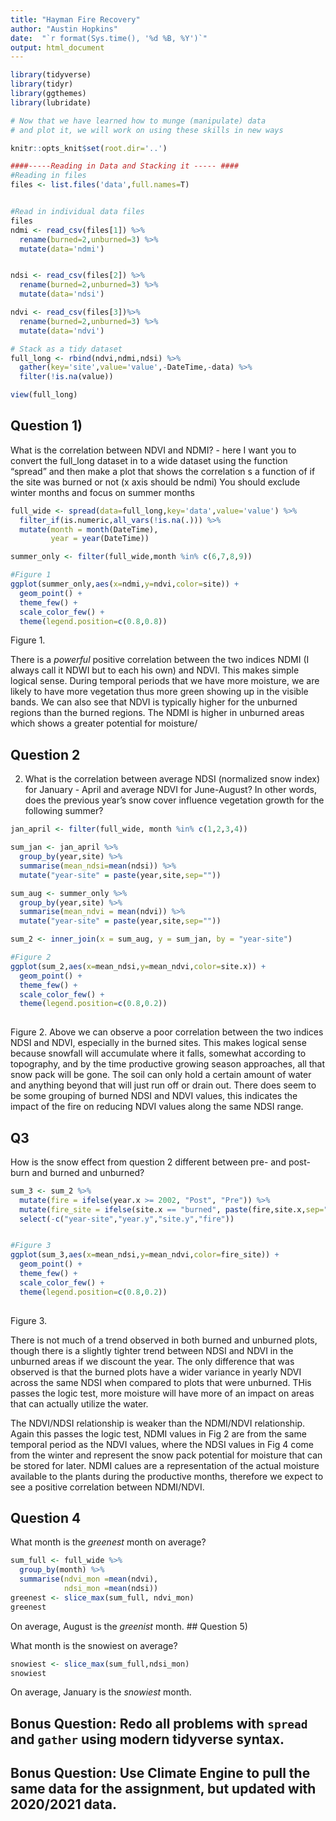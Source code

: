```yaml
---
title: "Hayman Fire Recovery"
author: "Austin Hopkins"
date:  "`r format(Sys.time(), '%d %B, %Y')`"
output: html_document
---
```


```r
library(tidyverse)
library(tidyr)
library(ggthemes)
library(lubridate)

# Now that we have learned how to munge (manipulate) data
# and plot it, we will work on using these skills in new ways

knitr::opts_knit$set(root.dir='..')
```


```r
####-----Reading in Data and Stacking it ----- ####
#Reading in files
files <- list.files('data',full.names=T)


#Read in individual data files
files
ndmi <- read_csv(files[1]) %>% 
  rename(burned=2,unburned=3) %>%
  mutate(data='ndmi')


ndsi <- read_csv(files[2]) %>% 
  rename(burned=2,unburned=3) %>%
  mutate(data='ndsi')

ndvi <- read_csv(files[3])%>% 
  rename(burned=2,unburned=3) %>%
  mutate(data='ndvi')

# Stack as a tidy dataset
full_long <- rbind(ndvi,ndmi,ndsi) %>%
  gather(key='site',value='value',-DateTime,-data) %>%
  filter(!is.na(value))

view(full_long)
```






## Question 1) 

What is the correlation between NDVI and NDMI? - here I want you to
convert the full_long dataset in to a wide dataset using the 
function "spread" and then make a plot that shows the correlation s a
function of if the site was burned or not (x axis should be ndmi)
You should exclude winter months and focus on summer months

```r

full_wide <- spread(data=full_long,key='data',value='value') %>%
  filter_if(is.numeric,all_vars(!is.na(.))) %>%
  mutate(month = month(DateTime),
         year = year(DateTime))

summer_only <- filter(full_wide,month %in% c(6,7,8,9))

#Figure 1
ggplot(summer_only,aes(x=ndmi,y=ndvi,color=site)) + 
  geom_point() + 
  theme_few() + 
  scale_color_few() + 
  theme(legend.position=c(0.8,0.8))
```

Figure 1. 

There is a *powerful* positive correlation between the two indices NDMI (I always call it NDWI but to each his own) and NDVI. This makes simple logical sense. During temporal periods that we have more moisture, we are likely to have more vegetation thus more green showing up in the visible bands. We can also see that NDVI is typically higher for the unburned regions than the burned regions. The NDMI is higher in unburned areas which shows a greater potential for moisture/ 

## Question 2 

2) What is the correlation between average NDSI (normalized
 snow index) for January - April and average NDVI for June-August?
In other words, does the previous year's snow cover influence vegetation
 growth for the following summer?

```r
jan_april <- filter(full_wide, month %in% c(1,2,3,4)) 

sum_jan <- jan_april %>%
  group_by(year,site) %>%
  summarise(mean_ndsi=mean(ndsi)) %>%
  mutate("year-site" = paste(year,site,sep=""))

sum_aug <- summer_only %>%
  group_by(year,site) %>%
  summarise(mean_ndvi = mean(ndvi)) %>%
  mutate("year-site" = paste(year,site,sep=""))

sum_2 <- inner_join(x = sum_aug, y = sum_jan, by = "year-site")

#Figure 2
ggplot(sum_2,aes(x=mean_ndsi,y=mean_ndvi,color=site.x)) + 
  geom_point() + 
  theme_few() + 
  scale_color_few() + 
  theme(legend.position=c(0.8,0.2))
 


```

Figure 2.
Above we can observe a poor correlation between the two indices NDSI and NDVI, especially in the burned sites. This makes logical sense because snowfall will accumulate where it falls, somewhat according to topography, and by the time productive growing season approaches, all that snow pack will be gone. The soil can only hold a certain amount of water and anything beyond that will just run off or drain out. There does seem to be some grouping of burned NDSI and NDVI values, this indicates the impact of the fire on reducing NDVI values along the same NDSI range. 

## Q3

How is the snow effect from question 2 different between pre- and post-burn
and burned and unburned? 

```r
sum_3 <- sum_2 %>%
  mutate(fire = ifelse(year.x >= 2002, "Post", "Pre")) %>%
  mutate(fire_site = ifelse(site.x == "burned", paste(fire,site.x,sep="-"), site.x)) %>%
  select(-c("year-site","year.y","site.y","fire"))


#Figure 3
ggplot(sum_3,aes(x=mean_ndsi,y=mean_ndvi,color=fire_site)) + 
  geom_point() + 
  theme_few() + 
  scale_color_few() + 
  theme(legend.position=c(0.8,0.2))
  
```

Figure 3.

There is not much of a trend observed in both burned and unburned plots, though there is a slightly tighter trend between NDSI and NDVI in the unburned areas if we discount the year. The only difference that was observed is that the burned plots have a wider variance in yearly NDVI across the same NDSI when compared to plots that were unburned. THis passes the logic test, more moisture will have more of an impact on areas that can actually utilize the water. 

The NDVI/NDSI relationship is weaker than the NDMI/NDVI relationship. Again this passes the logic test, NDMI values in Fig 2 are from the same temporal period as the NDVI values, where the NDSI values in Fig 4 come from the winter and represent the snow pack potential for moisture that can be stored for later. NDMI calues are a representation of the actual moisture available to the plants during the productive months, therefore we expect to see a positive correlation between NDMI/NDVI. 

## Question 4

What month is the *greenest* month on average? 

```r
sum_full <- full_wide %>%
  group_by(month) %>%
  summarise(ndvi_mon =mean(ndvi),
            ndsi_mon =mean(ndsi))
greenest <- slice_max(sum_full, ndvi_mon)
greenest
```


On average, August is the *greenist* month.
## Question 5) 

What month is the snowiest on average?

```r
snowiest <- slice_max(sum_full,ndsi_mon)
snowiest
```
On average, January is the *snowiest* month. 







## Bonus Question: Redo all problems with `spread` and `gather` using modern tidyverse syntax. 


## Bonus Question: Use Climate Engine to pull the same data for the assignment, but updated with 2020/2021 data.

